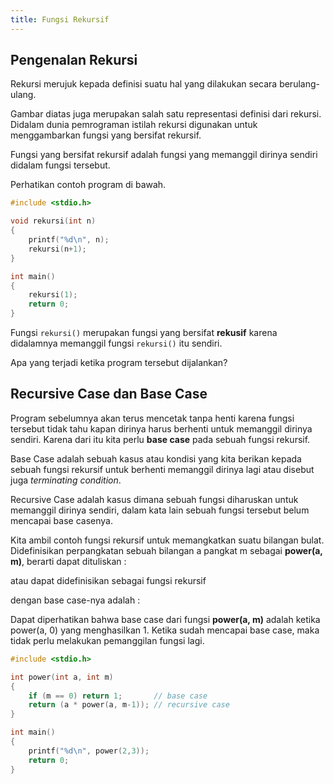 ```yaml
---
title: Fungsi Rekursif
---
```


## Pengenalan Rekursi

Rekursi merujuk kepada definisi suatu hal yang dilakukan secara berulang-ulang.

<!-- ![Contoh Ilustrasi Rekursi](img/recursion.jpg) -->

Gambar diatas juga merupakan salah satu representasi definisi dari rekursi. Didalam dunia pemrograman istilah rekursi digunakan untuk menggambarkan fungsi yang bersifat rekursif.

Fungsi yang bersifat rekursif adalah fungsi yang memanggil dirinya sendiri didalam fungsi tersebut.

Perhatikan contoh program di bawah.

```c
#include <stdio.h>

void rekursi(int n)
{
    printf("%d\n", n);
    rekursi(n+1);
}

int main()
{
    rekursi(1);
    return 0;
}
```
Fungsi `rekursi()` merupakan fungsi yang bersifat **rekusif** karena didalamnya memanggil fungsi `rekursi()` itu sendiri.

Apa yang terjadi ketika program tersebut dijalankan?

## Recursive Case dan Base Case

Program sebelumnya akan terus mencetak tanpa henti karena fungsi tersebut tidak tahu kapan dirinya harus berhenti untuk memanggil dirinya sendiri. Karena dari itu kita perlu **base case** pada sebuah fungsi rekursif.

Base Case adalah sebuah kasus atau kondisi yang kita berikan kepada sebuah fungsi rekursif untuk berhenti memanggil dirinya lagi atau disebut juga _terminating condition_.

Recursive Case adalah kasus dimana sebuah fungsi diharuskan untuk memanggil dirinya sendiri, dalam kata lain sebuah fungsi tersebut belum mencapai base casenya.

Kita ambil contoh fungsi rekursif untuk memangkatkan suatu bilangan bulat. Didefinisikan perpangkatan sebuah bilangan a pangkat m sebagai **power(a, m)**, berarti dapat dituliskan :

<!-- ![](img/eq1.png) -->

atau dapat didefinisikan sebagai fungsi rekursif

<!-- ![](img/eq2.png) -->

dengan base case-nya adalah :

<!-- ![](img/eq3.png) -->

Dapat diperhatikan bahwa base case dari fungsi **power(a, m)** adalah ketika power(a, 0) yang menghasilkan 1. Ketika sudah mencapai base case, maka tidak perlu melakukan pemanggilan fungsi lagi.

```c
#include <stdio.h>

int power(int a, int m)
{
    if (m == 0) return 1;       // base case
    return (a * power(a, m-1)); // recursive case
}

int main()
{
    printf("%d\n", power(2,3));
    return 0;
}
```